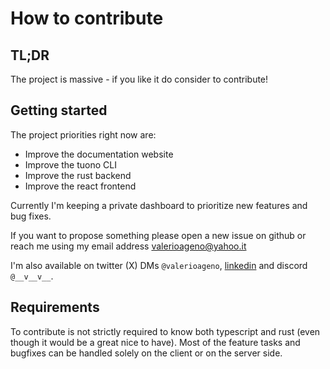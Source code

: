 
<Head>
  <title>Tuono - Contributing</title>
</Head>


<Breadcrumbs>
		<Element label="✨ Contributing"/>
</Breadcrumbs>

# How to contribute

## TL;DR

The project is massive - if you like it do consider to contribute!

## Getting started

The project priorities right now are:

- Improve the documentation website
- Improve the tuono CLI
- Improve the rust backend
- Improve the react frontend

Currently I'm keeping a private dashboard to prioritize new features and bug fixes.

If you want to propose something please open a new issue on github or reach me using
my email address [valerioageno@yahoo.it](mailto:valerioageno@yahoo.it)

I'm also available on twitter (X) DMs `@valerioageno`, [linkedin](https://www.linkedin.com/in/valerioageno)
and discord `@__v__v__`.

## Requirements

To contribute is not strictly required to know both typescript and rust (even though it
would be a great nice to have). Most of the feature tasks and bugfixes can be handled solely on
the client or on the server side.
